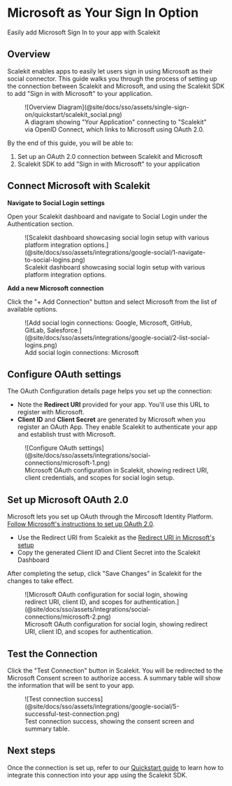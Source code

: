 # Microsoft as Your Sign In Option

<Subtitle>Easily add Microsoft Sign In to your app with Scalekit</Subtitle>

## Overview

Scalekit enables apps to easily let users sign in using Microsoft as their social connector. This guide walks you
through the process of setting up the connection between Scalekit and Microsoft, and using the Scalekit SDK to add "Sign
in with Microsoft" to your application.

<figure>
  ![Overview Diagram](@site/docs/sso/assets/single-sign-on/quickstart/scalekit_social.png)
  <figcaption>
    A diagram showing "Your Application" connecting to "Scalekit" via OpenID Connect, which links to Microsoft using
    OAuth 2.0.
  </figcaption>
</figure>

By the end of this guide, you will be able to:

1. Set up an OAuth 2.0 connection between Scalekit and Microsoft
2. Scalekit SDK to add "Sign in with Microsoft" to your application

## Connect Microsoft with Scalekit

**Navigate to Social Login settings**

Open your Scalekit dashboard and navigate to Social Login under the Authentication section.

<figure>
  ![Scalekit dashboard showcasing social login setup with various platform integration
  options.](@site/docs/sso/assets/integrations/google-social/1-navigate-to-social-logins.png)
  <figcaption>Scalekit dashboard showcasing social login setup with various platform integration options.</figcaption>
</figure>

**Add a new Microsoft connection**

Click the "+ Add Connection" button and select Microsoft from the list of available options.

<figure>
  ![Add social login connections: Google, Microsoft, GitHub, GitLab,
  Salesforce.](@site/docs/sso/assets/integrations/google-social/2-list-social-logins.png)
  <figcaption>Add social login connections: Microsoft</figcaption>
</figure>

## Configure OAuth settings

The OAuth Configuration details page helps you set up the connection:

- Note the **Redirect URI** provided for your app. You'll use this URL to register with Microsoft.
- **Client ID** and **Client Secret** are generated by Microsoft when you register an OAuth App. They enable Scalekit to
  authenticate your app and establish trust with Microsoft.

<figure>
  ![Configure OAuth settings](@site/docs/sso/assets/integrations/social-connections/microsoft-1.png)
  <figcaption>
    Microsoft OAuth configuration in Scalekit, showing redirect URI, client credentials, and scopes for social login
    setup.
  </figcaption>
</figure>

## Set up Microsoft OAuth 2.0

Microsoft lets you set up OAuth through the Mircosoft Identity Platform.
[Follow Microsoft's instructions to set up OAuth 2.0](https://learn.microsoft.com/en-us/entra/identity-platform/quickstart-register-app).

- Use the Redirect URI from Scalekit as the
  [Redirect URI in Microsoft's setup](https://learn.microsoft.com/en-us/entra/identity-platform/quickstart-register-app?tabs=certificate#add-a-redirect-uri)
- Copy the generated Client ID and Client Secret into the Scalekit Dashboard

After completing the setup, click "Save Changes" in Scalekit for the changes to take effect.

<figure>
  ![Microsoft OAuth configuration for social login, showing redirect URI, client ID, and scopes for
  authentication.](@site/docs/sso/assets/integrations/social-connections/microsoft-2.png)
  <figcaption>
    Microsoft OAuth configuration for social login, showing redirect URI, client ID, and scopes for authentication.
  </figcaption>
</figure>

## Test the Connection

Click the "Test Connection" button in Scalekit. You will be redirected to the Microsoft Consent screen to authorize
access. A summary table will show the information that will be sent to your app.

<figure>
  ![Test connection success](@site/docs/sso/assets/integrations/google-social/5-successful-test-connection.png)
  <figcaption>Test connection success, showing the consent screen and summary table.</figcaption>
</figure>

## Next steps

Once the connection is set up, refer to our [Quickstart guide](/sso/social-login) to learn how to integrate this
connection into your app using the Scalekit SDK.
